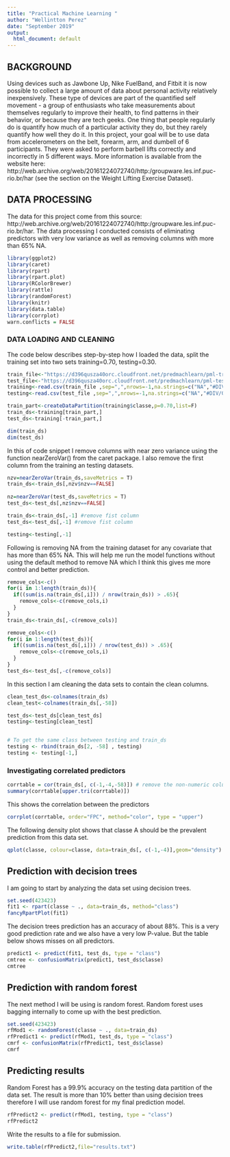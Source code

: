 ```yaml
---
title: "Practical Machine Learning "
author: "Wellintton Perez"
date: "September 2019"
output:
  html_document: default
---
```


## BACKGROUND
Using devices such as Jawbone Up, Nike FuelBand, and Fitbit it is now possible to collect a large amount of data about personal activity relatively inexpensively. These type of devices are part of the quantified self movement - a group of enthusiasts who take measurements about themselves regularly to improve their health, to find patterns in their behavior, or because they are tech geeks. One thing that people regularly do is quantify how much of a particular activity they do, but they rarely quantify how well they do it. In this project, your goal will be to use data from accelerometers on the belt, forearm, arm, and dumbell of 6 participants. They were asked to perform barbell lifts correctly and incorrectly in 5 different ways. More information is available from the website here: http://web.archive.org/web/20161224072740/http:/groupware.les.inf.puc-rio.br/har (see the section on the Weight Lifting Exercise Dataset).

## DATA PROCESSING
The data for this project come from this source: http://web.archive.org/web/20161224072740/http:/groupware.les.inf.puc-rio.br/har. 
The data processing I conducted consists of eliminating predictors with very low variance as well as removing columns with more than 65% NA.  

```r
library(ggplot2)
library(caret)
library(rpart)
library(rpart.plot)
library(RColorBrewer)
library(rattle)
library(randomForest)
library(knitr)
library(data.table)
library(corrplot)
warn.conflicts = FALSE
```

### DATA LOADING AND CLEANING
The code below describes step-by-step how I loaded the data, split the training set into two sets training=0.70, testing=0.30.  
```r
train_file<-"https://d396qusza40orc.cloudfront.net/predmachlearn/pml-training.csv"
test_file<-"https://d396qusza40orc.cloudfront.net/predmachlearn/pml-testing.csv"
training<-read.csv(train_file ,sep=",",nrows=-1,na.strings=c("NA","#DIV/0!",""))
testing<-read.csv(test_file ,sep=",",nrows=-1,na.strings=c("NA","#DIV/0!",""))

train_part<-createDataPartition(training$classe,p=0.70,list=F)
train_ds<-training[train_part,]
test_ds<-training[-train_part,]

dim(train_ds)
dim(test_ds)
```

In this of code snippet I remove columns with near zero variance using the function nearZeroVar() from the caret package.  I also remove the first column from the training an testing datasets.

```r
nzv=nearZeroVar(train_ds,saveMetrics = T)
train_ds<-train_ds[,nzv$nzv==FALSE]
 
nz=nearZeroVar(test_ds,saveMetrics = T)
test_ds<-test_ds[,nz$nzv==FALSE]

train_ds<-train_ds[,-1] #remove fist column
test_ds<-test_ds[,-1] #remove fist column

testing<-testing[,-1] 
```

Following is removing NA from the training dataset for any covariate that has more than 65% NA.  This will help me run the model functions without using the default method to remove NA which I think this gives me more control and better prediction.

```r
remove_cols<-c()
for(i in 1:length(train_ds)){
  if((sum(is.na(train_ds[,i])) / nrow(train_ds)) > .65){
    remove_cols<-c(remove_cols,i)
  }
}
train_ds<-train_ds[,-c(remove_cols)]

remove_cols<-c()
for(i in 1:length(test_ds)){
  if((sum(is.na(test_ds[,i])) / nrow(test_ds)) > .65){
    remove_cols<-c(remove_cols,i)
  }
}
test_ds<-test_ds[,-c(remove_cols)]
```

In this section I am cleaning the data sets to contain the clean columns.

```r
clean_test_ds<-colnames(train_ds)
clean_test<-colnames(train_ds[,-58])

test_ds<-test_ds[clean_test_ds]
testing<-testing[clean_test]


# To get the same class between testing and train_ds
testing <- rbind(train_ds[2, -58] , testing)
testing <- testing[-1,]
```

### Investigating correlated predictors

```r
corrtable = cor(train_ds[, c(-1,-4,-58)]) # remove the non-numeric columns
summary(corrtable[upper.tri(corrtable)]) 
```
This shows the correlation between the predictors
```r
corrplot(corrtable, order="FPC", method="color", type = "upper")
```

The following density plot shows that classe A should be the prevalent prediction from this data set.
```r
qplot(classe, colour=classe, data=train_ds[, c(-1,-4)],geom="density")
```

## Prediction with decision trees
I am going to start by analyzing the data set using decision trees.
```r
set.seed(423423)
fit1 <- rpart(classe ~ ., data=train_ds, method="class")
fancyRpartPlot(fit1)
```

The decision trees prediction has an accuracy of about 88%.  This is a very good prediction rate and we also have a very low P-value.  But the table below shows misses on all predictors.

```r
predict1 <- predict(fit1, test_ds, type = "class")
cmtree <- confusionMatrix(predict1, test_ds$classe)
cmtree
```

## Prediction with random forest
The next method I will be using is random forest.  Random forest uses bagging internally to come up with the best prediction.  
```r
set.seed(423423)
rfMod1 <- randomForest(classe ~ ., data=train_ds)
rfPredict1 <- predict(rfMod1, test_ds, type = "class")
cmrf <- confusionMatrix(rfPredict1, test_ds$classe)
cmrf
```

## Predicting results
Random Forest has a 99.9% accuracy on the testing data partition of the data set.  The result is more than 10% better than using decision trees therefore I will use random forest for my final prediction model.
```r
rfPredict2 <- predict(rfMod1, testing, type = "class")
rfPredict2
```

Write the results to a file for submission.
```r
write.table(rfPredict2,file="results.txt")
```
